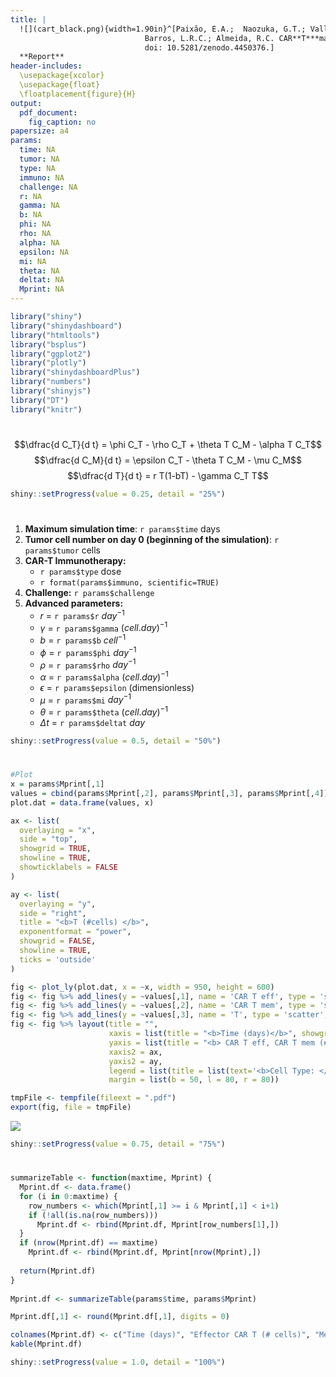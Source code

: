 ```yaml
---
title: |
  ![](cart_black.png){width=1.90in}^[Paixão, E.A.;  Naozuka, G.T.; Valli, A.M.P., 
                              Barros, L.R.C.; Almeida, R.C. CAR**T***math*, 2020. Version 1.0. Available online: https://github.com/tmglncc/CARTmath (accessed on 01 June 2021), 
                              doi: 10.5281/zenodo.4450376.]  
  **Report**
header-includes: 
  \usepackage{xcolor}
  \usepackage{float}
  \floatplacement{figure}{H}
output: 
  pdf_document: 
    fig_caption: no
papersize: a4
params:
  time: NA
  tumor: NA
  type: NA
  immuno: NA
  challenge: NA
  r: NA
  gamma: NA
  b: NA
  phi: NA
  rho: NA
  alpha: NA
  epsilon: NA
  mi: NA
  theta: NA
  deltat: NA
  Mprint: NA
---
```


```r
library("shiny")
library("shinydashboard")
library("htmltools")
library("bsplus")
library("ggplot2")
library("plotly")
library("shinydashboardPlus")
library("numbers")
library("shinyjs")
library("DT")
library("knitr")
```

# **\textcolor{blue}{Simulated mathematical model}**

$$\dfrac{d C_T}{d t} = \phi C_T - \rho C_T + \theta T C_M - \alpha T C_T$$
$$\dfrac{d C_M}{d t} = \epsilon C_T - \theta T C_M - \mu C_M$$
$$\dfrac{d T}{d t} = r T(1-bT)  - \gamma C_T T$$

```r
shiny::setProgress(value = 0.25, detail = "25%")
```

# **\textcolor{blue}{Setup parameters}**

1. **Maximum simulation time**: `r params$time` days
2. **Tumor cell number on day 0 (beginning of the simulation)**: `r params$tumor` cells
3. **CAR-T Immunotherapy:**
    * `r params$type` dose
    * `r format(params$immuno, scientific=TRUE)`
4. **Challenge:** `r params$challenge`
5. **Advanced parameters:**
    * $r$ = `r params$r` $day^{-1}$
    * $\gamma$ = `r params$gamma` $(cell.day)^{-1}$
    * $b$ = `r params$b` $cell^{-1}$
    * $\phi$ = `r params$phi` $day^{-1}$
    * $\rho$ = `r params$rho` $day^{-1}$
    * $\alpha$ = `r params$alpha` $(cell.day)^{-1}$
    * $\epsilon$ = `r params$epsilon` (dimensionless)
    * $\mu$ = `r params$mi` $day^{-1}$
    * $\theta$ = `r params$theta` $(cell.day)^{-1}$
    * $\Delta t$ = `r params$deltat` $day$
    
```r
shiny::setProgress(value = 0.5, detail = "50%")
```
  
# **\textcolor{blue}{Graph}**

```r
#Plot
x = params$Mprint[,1]
values = cbind(params$Mprint[,2], params$Mprint[,3], params$Mprint[,4])
plot.dat = data.frame(values, x)

ax <- list(
  overlaying = "x",
  side = "top",
  showgrid = TRUE,
  showline = TRUE,
  showticklabels = FALSE
)

ay <- list(
  overlaying = "y",
  side = "right",
  title = "<b>T (#cells) </b>",
  exponentformat = "power",
  showgrid = FALSE,
  showline = TRUE,
  ticks = 'outside'
)

fig <- plot_ly(plot.dat, x = ~x, width = 950, height = 600)
fig <- fig %>% add_lines(y = ~values[,1], name = 'CAR T eff', type = 'scatter', mode = 'lines', line = list(color = 'forestgreen', width=2))
fig <- fig %>% add_lines(y = ~values[,2], name = 'CAR T mem', type = 'scatter', mode = 'lines', line = list(color = 'blue', width=2))
fig <- fig %>% add_lines(y = ~values[,3], name = 'T', type = 'scatter', mode = 'lines', line = list(color = 'red', width=2), xaxis = 'x2', yaxis = 'y2')
fig <- fig %>% layout(title = "",
                      xaxis = list(title = "<b>Time (days)</b>", showgrid = TRUE, showline = TRUE),
                      yaxis = list(title = "<b> CAR T eff, CAR T mem (#cells) </b>", exponentformat = "power", showgrid = TRUE, showline = TRUE, ticks = 'outside'),
                      xaxis2 = ax,
                      yaxis2 = ay,
                      legend = list(title = list(text='<b>Cell Type: </b>'), orientation = 'h', x = 0.0, y = 1.1),
                      margin = list(b = 50, l = 80, r = 80))

tmpFile <- tempfile(fileext = ".pdf")
export(fig, file = tmpFile)
```

![](`r tmpFile`)

```r
shiny::setProgress(value = 0.75, detail = "75%")
```

# **\textcolor{blue}{Summarized table}**

```r
summarizeTable <- function(maxtime, Mprint) {
  Mprint.df <- data.frame()
  for (i in 0:maxtime) {
    row_numbers <- which(Mprint[,1] >= i & Mprint[,1] < i+1)
    if (!all(is.na(row_numbers)))
      Mprint.df <- rbind(Mprint.df, Mprint[row_numbers[1],])
  }
  if (nrow(Mprint.df) == maxtime)
    Mprint.df <- rbind(Mprint.df, Mprint[nrow(Mprint),])
  
  return(Mprint.df)
}
    
Mprint.df <- summarizeTable(params$time, params$Mprint)

Mprint.df[,1] <- round(Mprint.df[,1], digits = 0)

colnames(Mprint.df) <- c("Time (days)", "Effector CAR T (# cells)", "Memory CAR T (# cells)", "Tumor (# cells)")
kable(Mprint.df)
```

```r
shiny::setProgress(value = 1.0, detail = "100%")
```